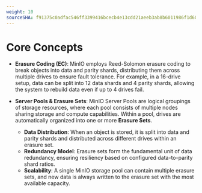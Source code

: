```yaml
---
weight: 10
sourceSHA: f91375c0adfac546ff3399416bcecb4e13cdd21aeeb3ab8b6011986f1d6001f0
---
```


# Core Concepts

- **Erasure Coding (EC)**: MinIO employs Reed-Solomon erasure coding to break objects into data and parity shards, distributing them across multiple drives to ensure fault tolerance. For example, in a 16-drive setup, data can be split into 12 data shards and 4 parity shards, allowing the system to rebuild data even if up to 4 drives fail.

- **Server Pools & Erasure Sets**: MinIO Server Pools are logical groupings of storage resources, where each pool consists of multiple nodes sharing storage and compute capabilities. Within a pool, drives are automatically organized into one or more **Erasure Sets**.
  
  - **Data Distribution**: When an object is stored, it is split into data and parity shards and distributed across different drives within an erasure set.
  - **Redundancy Model**: Erasure sets form the fundamental unit of data redundancy, ensuring resiliency based on configured data-to-parity shard ratios.
  - **Scalability**: A single MinIO storage pool can contain multiple erasure sets, and new data is always written to the erasure set with the most available capacity.
